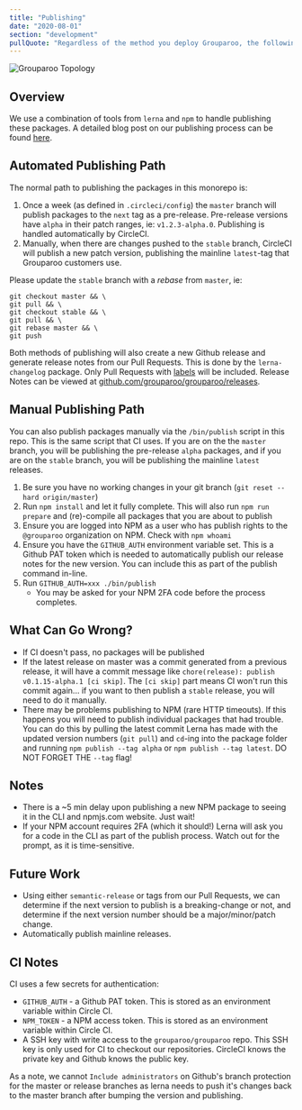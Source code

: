 ```yaml
---
title: "Publishing"
date: "2020-08-01"
section: "development"
pullQuote: "Regardless of the method you deploy Grouparoo, the following topology will need to be created."
---
```


<Image
  unsized
  centered
  source="Grouparoo Topology"
  alt="Grouparoo Topology"
  src="docs/development/grouparoo-release-process.png"
/>

## Overview

We use a combination of tools from `lerna` and `npm` to handle publishing these packages. A detailed blog post on our publishing process can be found [here](/blog/grouparoo-monorepo-deployment).

## Automated Publishing Path

The normal path to publishing the packages in this monorepo is:

1. Once a week (as defined in `.circleci/config`) the `master` branch will publish packages to the `next` tag as a pre-release. Pre-release versions have `alpha` in their patch ranges, ie: `v1.2.3-alpha.0`. Publishing is handled automatically by CircleCI.
2. Manually, when there are changes pushed to the `stable` branch, CircleCI will publish a new patch version, publishing the mainline `latest`-tag that Grouparoo customers use.

Please update the `stable` branch with a _rebase_ from `master`, ie:

```
git checkout master && \
git pull && \
git checkout stable && \
git pull && \
git rebase master && \
git push
```

Both methods of publishing will also create a new Github release and generate release notes from our Pull Requests. This is done by the `lerna-changelog` package. Only Pull Requests with [labels](https://github.com/lerna/lerna-changelog) will be included. Release Notes can be viewed at [github.com/grouparoo/grouparoo/releases](https://github.com/grouparoo/grouparoo/releases).

## Manual Publishing Path

You can also publish packages manually via the `/bin/publish` script in this repo. This is the same script that CI uses. If you are on the the `master` branch, you will be publishing the pre-release `alpha` packages, and if you are on the `stable` branch, you will be publishing the mainline `latest` releases.

1. Be sure you have no working changes in your git branch (`git reset --hard origin/master`)
2. Run `npm install` and let it fully complete. This will also run `npm run prepare` and (re)-compile all packages that you are about to publish
3. Ensure you are logged into NPM as a user who has publish rights to the `@grouparoo` organization on NPM. Check with `npm whoami`
4. Ensure you have the `GITHUB_AUTH` environment variable set. This is a Github PAT token which is needed to automatically publish our release notes for the new version. You can include this as part of the publish command in-line.
5. Run `GITHUB_AUTH=xxx ./bin/publish`
   - You may be asked for your NPM 2FA code before the process completes.

## What Can Go Wrong?

- If CI doesn't pass, no packages will be published
- If the latest release on master was a commit generated from a previous release, it will have a commit message like `chore(release): publish v0.1.15-alpha.1 [ci skip]`. The `[ci skip]` part means CI won't run this commit again... if you want to then publish a `stable` release, you will need to do it manually.
- There may be problems publishing to NPM (rare HTTP timeouts). If this happens you will need to publish individual packages that had trouble. You can do this by pulling the latest commit Lerna has made with the updated version numbers (`git pull`) and `cd`-ing into the package folder and running `npm publish --tag alpha` or `npm publish --tag latest`. DO NOT FORGET THE `--tag` flag!

## Notes

- There is a ~5 min delay upon publishing a new NPM package to seeing it in the CLI and npmjs.com website. Just wait!
- If your NPM account requires 2FA (which it should!) Lerna will ask you for a code in the CLI as part of the publish process. Watch out for the prompt, as it is time-sensitive.

## Future Work

- Using either `semantic-release` or tags from our Pull Requests, we can determine if the next version to publish is a breaking-change or not, and determine if the next version number should be a major/minor/patch change.
- Automatically publish mainline releases.

## CI Notes

CI uses a few secrets for authentication:

- `GITHUB_AUTH` - a Github PAT token. This is stored as an environment variable within Circle CI.
- `NPM_TOKEN` - a NPM access token. This is stored as an environment variable within Circle CI.
- A SSH key with write access to the `grouparoo/grouparoo` repo. This SSH key is only used for CI to checkout our repositories. CircleCI knows the private key and Github knows the public key.

As a note, we cannot `Include administrators` on Github's branch protection for the master or release branches as lerna needs to push it's changes back to the master branch after bumping the version and publishing.
